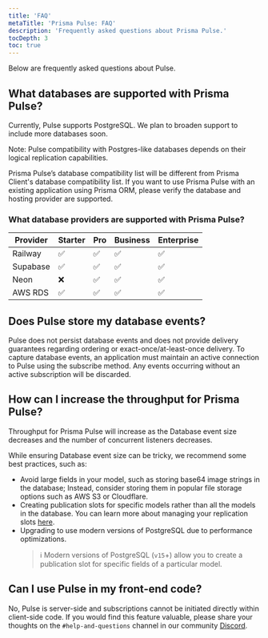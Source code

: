 ```yaml
---
title: 'FAQ'
metaTitle: 'Prisma Pulse: FAQ'
description: 'Frequently asked questions about Prisma Pulse.'
tocDepth: 3
toc: true
---
```


<TopBlock>Below are frequently asked questions about Pulse.</TopBlock>

## What databases are supported with Prisma Pulse?

Currently, Pulse supports PostgreSQL. We plan to broaden support to include more databases soon.

<Admonition type="info">

Note: Pulse compatibility with Postgres-like databases depends on their logical replication capabilities.

</Admonition>

<Admonition type="warning">

Prisma Pulse’s database compatibility list will be different from Prisma Client's database compatibility list. If you want to use Prisma Pulse with an existing application using Prisma ORM, please verify the database and hosting provider are supported.

</Admonition>

### What database providers are supported with Prisma Pulse?

| Provider | Starter | Pro | Business | Enterprise |
| -------- | ------- | --- | -------- | ---------- |
| Railway  | ✅      | ✅  | ✅       | ✅         |
| Supabase | ✅      | ✅  | ✅       | ✅         |
| Neon     | ❌      | ✅  | ✅       | ✅         |
| AWS RDS  | ✅      | ✅  | ✅       | ✅         |

## Does Pulse store my database events?

Pulse does not persist database events and does not provide delivery guarantees regarding ordering or exact-once/at-least-once delivery.
To capture database events, an application must maintain an active connection to Pulse using the subscribe method. Any events occurring without an active subscription will be discarded.

## How can I increase the throughput for Prisma Pulse?

Throughput for Prisma Pulse will increase as the Database event size decreases and the number of concurrent listeners decreases.

While ensuring Database event size can be tricky, we recommend some best practices, such as:

- Avoid large fields in your model, such as storing base64 image strings in the database; Instead, consider storing them in popular file storage options such as AWS S3 or Cloudflare.
- Creating publication slots for specific models rather than all the models in the database. You can learn more about managing your replication slots [here](/pulse/database-setup/general-database-instructions#max_replication_slots).
- Upgrading to use modern versions of PostgreSQL due to performance optimizations.
  > ℹ️ Modern versions of PostgreSQL (`v15`+) allow you to create a publication slot for specific fields of a particular model.

## Can I use Pulse in my front-end code?

No, Pulse is server-side and subscriptions cannot be initiated directly within client-side code. If you would find this feature valuable, please share your thoughts on the `#help-and-questions` channel in our community [Discord](https://pris.ly/discord).
